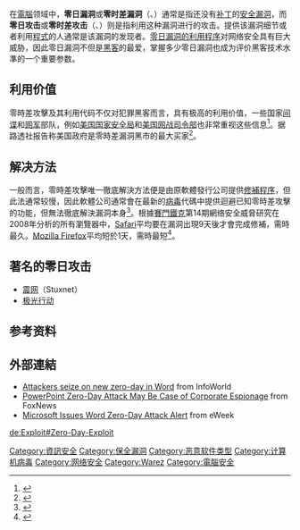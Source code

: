 {{expand|time=2015-02-02T10:48:03+00:00}}
{{noteTA
|G1=IT
}}
在[[電腦|電腦]]领域中，'''零日漏洞'''或'''零时差漏洞'''（{{lang-en|zero-day vulnerability}}、{{lang|en|0-day vulnerability}}）通常是指还没有[[补丁|补丁]]的[[安全漏洞|安全漏洞]]，而'''零日攻击'''或'''零时差攻击'''（{{lang-en|zero-day exploit}}、{{lang|en|zero-day attack}}）则是指利用这种漏洞进行的攻击。提供该漏洞细节或者利用[[電腦程序|程式]]的人通常是该漏洞的发现者。[[Exploit|零日漏洞的利用程序]]对网络安全具有巨大威胁，因此零日漏洞不但是[[黑客|黑客]]的最爱，掌握多少零日漏洞也成为评价黑客技术水準的一个重要参数。

==利用价值==
零時差攻擊及其利用代码不仅对犯罪黑客而言，具有极高的利用价值，一些国家[[间谍|间谍]]和[[网军|网军]]部队，例如[[美国国家安全局|美国国家安全局]]和[[美国网战司令部|美国网战司令部]]也非常重视这些信息<ref>{{cite web|url=http://www.tofinosecurity.com.cn/html/blog/1091.html|title=黑客词库：何谓“零時差攻击”|date=2014-12-15|access-date=2018-02-02|author=KIM ZETTER|publisher=WIRED|website=青岛多芬诺信息安全技术有限公司|dead-url=yes|archive-url=https://web.archive.org/web/20180202023437/http://www.tofinosecurity.com.cn/html/blog/1091.html|archive-date=2018-02-02|language=zh-hans}}</ref>。据路透社报告称美国政府是零時差漏洞黑市的最大买家<ref>{{cite news|url=http://money.163.com/15/0714/04/AUF6379F00252C1E.html|title=美国政府被曝零時差漏洞黑市最大买家|date=2015-07-14|access-date=2018-02-02|website=网易财经|publisher=中国经济周刊(北京)|author=青砚|editor=王晓易_NE0011|language=zh-hans|dead-url=yes|archive-url=https://web.archive.org/web/20180202023718/http://money.163.com/15/0714/04/AUF6379F00252C1E.html|archive-date=2018-02-02}}</ref>。

==解决方法==
一般而言，零時差攻擊唯一徹底解決方法便是由原軟體發行公司提供[[补丁|修補程序]]，但此法通常较慢，因此軟體公司通常會在最新的[[计算机病毒|病毒]]代碼中提供迴避已知零時差攻擊的功能，但無法徹底解決漏洞本身<ref>{{cite web|url=https://www.digitimes.com.tw/tech/dt/n/shwnws.asp?cnlid=&id=0000142208_rd711b5s1w6i3579387u8|title=零時差攻擊|date=2009-07-08|access-date=2018-02-02|language=zh-hant|author=馬培治|website=DIGITIMES|dead-url=no|archive-url=https://web.archive.org/web/20180202024013/https://www.digitimes.com.tw/tech/dt/n/shwnws.asp?cnlid=&id=0000142208_rd711b5s1w6i3579387u8|archive-date=2018-02-02}}</ref>。根據[[賽門鐵克|賽門鐵克]]第14期網络安全威脅研究在2008年分析的所有瀏覽器中，[[Safari|Safari]]平均要在漏洞出現9天後才會完成修補，需時最久。[[Mozilla_Firefox|Mozilla Firefox]]平均短於1天，需時最短<ref>{{cite web|url=http://online.jkzdcj.com/ljwygs/50.html|title=赛门铁克发布安全报告2008年病毒及恶意软件数量飙升|date=2016-02-24|language=zh-hans|website=资讯信息网|dead-url=yes|archive-url=https://web.archive.org/web/20170305010735/http://online.jkzdcj.com/ljwygs/50.html|archive-date=2017-03-05}}</ref>。

==著名的零日攻击==
*[[震网|震网]]（Stuxnet）
*[[极光行动|极光行动]]
==参考资料==
{{reflist|2}}

== 外部連結 ==
* [https://web.archive.org/web/20090324082620/http://www.infoworld.com/article/07/02/15/HNzerodayinword_1.html Attackers seize on new zero-day in Word] from InfoWorld
* [https://web.archive.org/web/20080423083704/http://www.foxnews.com/story/0,2933,204953,00.html PowerPoint Zero-Day Attack May Be Case of Corporate Espionage] from FoxNews
* [http://www.eweek.com/article2/0,1895,2068786,00.asp Microsoft Issues Word Zero-Day Attack Alert]{{Dead link}} from eWeek

[[Category:資訊安全|Category:資訊安全]]
[[Category:保全漏洞|Category:保全漏洞]]
[[Category:恶意软件类型|Category:恶意软件类型]]
[[Category:计算机病毒|Category:计算机病毒]]
[[Category:网络安全|Category:网络安全]]
[[Category:Warez|Category:Warez]]
[[Category:電腦安全|Category:電腦安全]]

{{Hacking}}

[[de:Exploit#Zero-Day-Exploit|de:Exploit#Zero-Day-Exploit]]